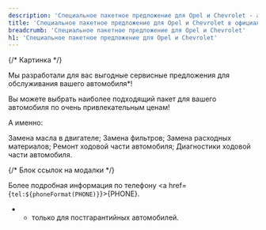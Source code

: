 ```yaml
---
description: 'Специальное пакетное предложение для Opel и Chevrolet - акции автоцентра Альфа'
title: 'Специальное пакетное предложение для Opel и Chevrolet в официальном автосервисе General Motors в Самаре. Автоцентр Альфа'
breadcrumb: 'Специальное пакетное предложение для Opel и Chevrolet'
h1: 'Специальное пакетное предложение для Opel и Chevrolet'
---
```



{/* Картинка */}

Мы разработали для вас выгодные сервисные предложения для обслуживания вашего автомобиля*!

Вы можете выбрать наиболее подходящий пакет для вашего автомобиля по очень привлекательным ценам!

А именно:

Замена масла в двигателе;
Замена фильтров;
Замена расходных материалов;
Ремонт ходовой части автомобиля;
Диагностики ходовой части автомобиля.

{/* Блок ссылок на модалки */}

Более подробная информация по телефону <a href={`tel:${phoneFormat(PHONE)}`}>{PHONE}</a>.

* - только для постгарантийных автомобилей.
